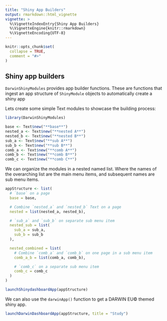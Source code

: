 ```yaml
---
title: "Shiny App Builders"
output: rmarkdown::html_vignette
vignette: >
  %\VignetteIndexEntry{Shiny App Builders}
  %\VignetteEngine{knitr::rmarkdown}
  %\VignetteEncoding{UTF-8}
---
```


```r
knitr::opts_chunk$set(
  collapse = TRUE,
  comment = "#>"
)
```

## Shiny app builders
`DarwinShinyModules` provides app builder functions. These are functions that ingest an app structure of `ShinyModule` objects to automatically create a shiny app

Lets create some simple Text modules to showcase the building process:
```r
library(DarwinShinyModules)

base <- Text$new("**base**")
nested_a <- Text$new("**nested A**")
nested_b <- Text$new("**nested B**")
sub_a <- Text$new("**sub A**")
sub_b <- Text$new("**sub B**")
comb_a <- Text$new("**comb A**")
comb_b <- Text$new("**comb B**")
comb_c <- Text$new("**comb C**")
```

We can organize the modules in a nested named list. Where the names of the overarching list are the main menu items, and subsequent names are sub menu items.
```r
appStructure <- list(
  # `base` on a page
  base = base,

  # Combine `nested_a` and `nested_b` Text on a page
  nested = list(nested_a, nested_b),

  # `sub_a` and `sub_b` on separate sub menu item
  nested_sub = list(
    sub_a = sub_a,
    sub_b = sub_b
  ),

  nested_combined = list(
    # Combine `comb_a` and `comb_b` on one page in a sub menu item
    comb_a_b = list(comb_a, comb_b),

    # `comb_c` on a separate sub menu item
    comb_c = comb_c
  )
)

launchShinydashboardApp(appStructure)
```

We can also use the `darwinApp()` function to get a DARWIN EU© themed shiny app.
```r
launchDarwinDashboardApp(appStructure, title = "Study")
```
